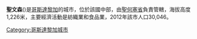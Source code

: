 {{Coord|9|58|N|84|3|W|display=title}}

'''聖文森'''({{lang-es|'''San Vicente de Moravia'''}})是[[哥斯達黎加|哥斯達黎加]]的城市，位於該國中部，由[[聖何塞省_(哥斯達黎加)|聖何塞省]]負責管轄，海拔高度1,226米，主要經濟活動是紡織業和食品業，2012年該市人口30,046。

{{CostaRica-geo-stub}}
[[Category:哥斯達黎加城市|Category:哥斯達黎加城市]]